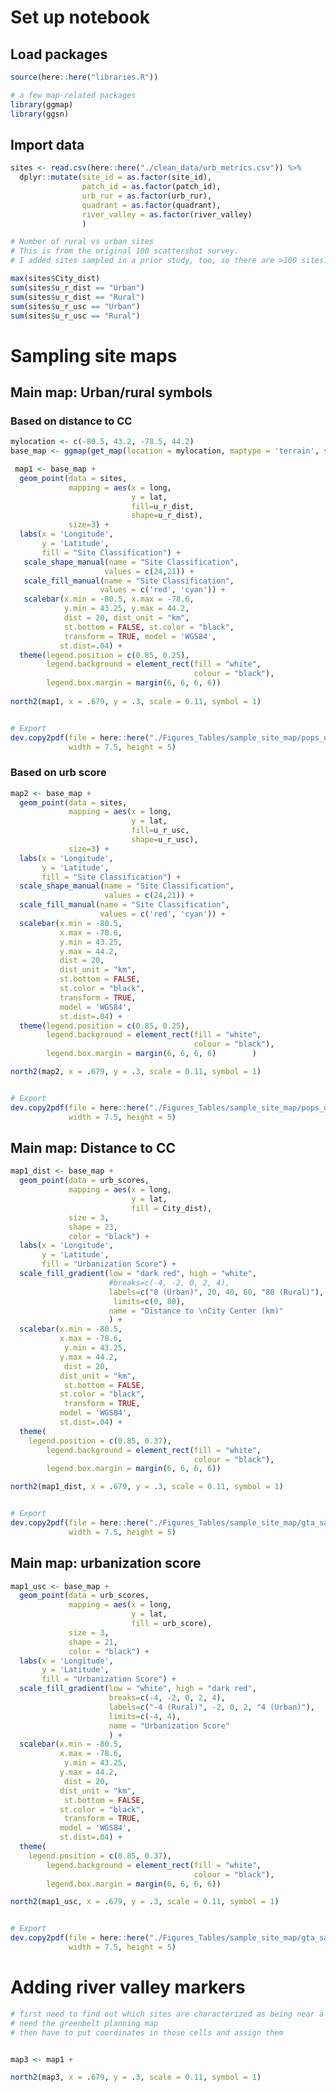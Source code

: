 # Set up notebook
## Load packages
```r
source(here::here("libraries.R"))

# a few map-related packages
library(ggmap)
library(ggsn)

```

## Import data
```r
sites <- read.csv(here::here("./clean_data/urb_metrics.csv")) %>%
  dplyr::mutate(site_id = as.factor(site_id),
                patch_id = as.factor(patch_id),
                urb_rur = as.factor(urb_rur),
                quadrant = as.factor(quadrant),
                river_valley = as.factor(river_valley)
                ) 

# Number of rural vs urban sites
# This is from the original 100 scattershot survey.
# I added sites sampled in a prior study, too, so there are >100 sites.

max(sites$City_dist)
sum(sites$u_r_dist == "Urban")
sum(sites$u_r_dist == "Rural")
sum(sites$u_r_usc == "Urban")
sum(sites$u_r_usc == "Rural")

```

# Sampling site maps
## Main map: Urban/rural symbols
### Based on distance to CC
```r
mylocation <- c(-80.5, 43.2, -78.5, 44.2)
base_map <- ggmap(get_map(location = mylocation, maptype = 'terrain', source = 'stamen'))

 map1 <- base_map +
  geom_point(data = sites, 
             mapping = aes(x = long, 
                           y = lat,
                           fill=u_r_dist,
                           shape=u_r_dist),
             size=3) +
  labs(x = 'Longitude', 
       y = 'Latitude',
       fill = "Site Classification") +
   scale_shape_manual(name = "Site Classification",
                     values = c(24,21)) +
   scale_fill_manual(name = "Site Classification",
                    values = c('red', 'cyan')) +
   scalebar(x.min = -80.5, x.max = -78.6,
            y.min = 43.25, y.max = 44.2,
            dist = 20, dist_unit = "km",
            st.bottom = FALSE, st.color = "black",
            transform = TRUE, model = 'WGS84',
           st.dist=.04) +
  theme(legend.position = c(0.85, 0.25),
        legend.background = element_rect(fill = "white",
                                         colour = "black"),
        legend.box.margin = margin(6, 6, 6, 6)) 
 
north2(map1, x = .679, y = .3, scale = 0.11, symbol = 1)


# Export
dev.copy2pdf(file = here::here("./Figures_Tables/sample_site_map/pops_urb_rur_based-on-city_dist.pdf"),
             width = 7.5, height = 5)
```

### Based on urb score
```r
map2 <- base_map +
  geom_point(data = sites,
             mapping = aes(x = long, 
                           y = lat, 
                           fill=u_r_usc, 
                           shape=u_r_usc), 
             size=3) +
  labs(x = 'Longitude',
       y = 'Latitude',
       fill = "Site Classification") +
  scale_shape_manual(name = "Site Classification",
                     values = c(24,21)) +
  scale_fill_manual(name = "Site Classification",
                    values = c('red', 'cyan')) +
  scalebar(x.min = -80.5,
           x.max = -78.6,
           y.min = 43.25,
           y.max = 44.2,
           dist = 20, 
           dist_unit = "km",
           st.bottom = FALSE,
           st.color = "black",
           transform = TRUE,
           model = 'WGS84',
           st.dist=.04) +
  theme(legend.position = c(0.85, 0.25),
        legend.background = element_rect(fill = "white",
                                         colour = "black"),
        legend.box.margin = margin(6, 6, 6, 6)        ) 

north2(map2, x = .679, y = .3, scale = 0.11, symbol = 1)


# Export
dev.copy2pdf(file = here::here("./Figures_Tables/sample_site_map/pops_urb_rur_based-on-urb_score.pdf"),
             width = 7.5, height = 5)
```

## Main map: Distance to CC
```r
map1_dist <- base_map +
  geom_point(data = urb_scores,
             mapping = aes(x = long,
                           y = lat,
                           fill = City_dist),
             size = 3,
             shape = 23,
             color = "black") +
  labs(x = 'Longitude', 
       y = 'Latitude', 
       fill = "Urbanization Score") +
  scale_fill_gradient(low = "dark red", high = "white",
                      #breaks=c(-4, -2, 0, 2, 4),
                      labels=c("0 (Urban)", 20, 40, 60, "80 (Rural)"),
                       limits=c(0, 80),
                      name = "Distance to \nCity Center (km)"
                      ) +
  scalebar(x.min = -80.5,
           x.max = -78.6,
            y.min = 43.25, 
           y.max = 44.2,
            dist = 20, 
           dist_unit = "km",
            st.bottom = FALSE, 
           st.color = "black",
            transform = TRUE,
           model = 'WGS84',
           st.dist=.04) +
  theme(
    legend.position = c(0.85, 0.37),
        legend.background = element_rect(fill = "white",
                                         colour = "black"),
        legend.box.margin = margin(6, 6, 6, 6)) 

north2(map1_dist, x = .679, y = .3, scale = 0.11, symbol = 1)


# Export
dev.copy2pdf(file = here::here("./Figures_Tables/sample_site_map/gta_sampling_citydist.pdf"),
             width = 7.5, height = 5)
```


## Main map: urbanization score
```r

map1_usc <- base_map +
  geom_point(data = urb_scores,
             mapping = aes(x = long,
                           y = lat,
                           fill = urb_score),
             size = 3,
             shape = 21,
             color = "black") +
  labs(x = 'Longitude', 
       y = 'Latitude', 
       fill = "Urbanization Score") +
  scale_fill_gradient(low = "white", high = "dark red",
                      breaks=c(-4, -2, 0, 2, 4),
                      labels=c("-4 (Rural)", -2, 0, 2, "4 (Urban)"),
                      limits=c(-4, 4),
                      name = "Urbanization Score"
                      ) +
  scalebar(x.min = -80.5,
           x.max = -78.6,
            y.min = 43.25, 
           y.max = 44.2,
            dist = 20, 
           dist_unit = "km",
            st.bottom = FALSE, 
           st.color = "black",
            transform = TRUE,
           model = 'WGS84',
           st.dist=.04) +
  theme(
    legend.position = c(0.85, 0.37),
        legend.background = element_rect(fill = "white",
                                         colour = "black"),
        legend.box.margin = margin(6, 6, 6, 6)) 

north2(map1_usc, x = .679, y = .3, scale = 0.11, symbol = 1)


# Export
dev.copy2pdf(file = here::here("./Figures_Tables/sample_site_map/gta_sampling_urbscore.pdf"),
             width = 7.5, height = 5)
```

# Adding river valley markers
```r
# first need to find out which sites are characterized as being near a river valley...
# need the greenbelt planning map
# then have to put coordinates in those cells and assign them


map3 <- map1 + 

north2(map3, x = .679, y = .3, scale = 0.11, symbol = 1)

```
